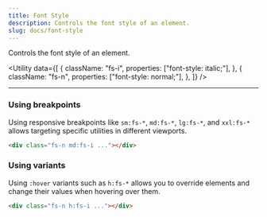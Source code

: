 ```yaml
---
title: Font Style
description: Controls the font style of an element.
slug: docs/font-style
---
```


Controls the font style of an element.

<Utility
  data={[
    {
      className: "fs-i",
      properties: ["font-style: italic;"],
    },
    {
      className: "fs-n",
      properties: ["font-style: normal;"],
    },
  ]}
/>

---

### Using breakpoints

Using responsive breakpoints like `sm:fs-*`, `md:fs-*`, `lg:fs-*`, and `xxl:fs-*` allows targeting specific utilities in different viewports.

```html "md:fs-i"
<div class="fs-n md:fs-i ..."></div>
```

### Using variants

Using `:hover` variants such as `h:fs-*` allows you to override elements and change their values when hovering over them.

```html "h:fs-i"
<div class="fs-n h:fs-i ..."></div>
```
